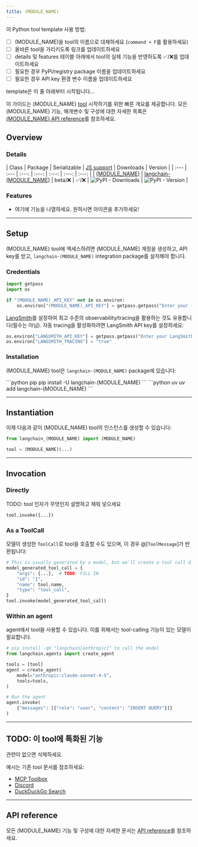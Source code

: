 ```yaml
---
title: (MODULE_NAME)
---
```


이 Python tool template 사용 방법:

- [ ] (MODULE_NAME)을 tool의 이름으로 대체하세요 (`command + F`를 활용하세요)
- [ ] 올바른 tool을 가리키도록 링크를 업데이트하세요
- [ ] details 및 features 테이블 아래에서 tool의 실제 기능을 반영하도록 ✅/❌를 업데이트하세요
- [ ] 필요한 경우 PyPi/registry package 이름을 업데이트하세요
- [ ] 필요한 경우 API key 환경 변수 이름을 업데이트하세요

template은 이 줄 아래부터 시작됩니다...

이 가이드는 (MODULE_NAME) [tool](/oss/langchain/tools) 시작하기를 위한 빠른 개요를 제공합니다. 모든 (MODULE_NAME) 기능, 매개변수 및 구성에 대한 자세한 목록은 [(MODULE_NAME) API reference](<LINK>)를 참조하세요.

## Overview

### Details

| Class | Package |  Serializable | [JS support](https://js.langchain.com/docs/integrations/chat/anthropic) | Downloads | Version |
| :--- | :--- | :---: | :---: |  :---: | :---: | :---: |
| [(MODULE_NAME)](<LINK>) | [langchain-(MODULE_NAME)](<LINK>) | beta/❌ | ✅/❌ | ![PyPI - Downloads](https://img.shields.io/pypi/dm/langchain-(MODULE_NAME)?style=flat-square&label=%20) | ![PyPI - Version](https://img.shields.io/pypi/v/langchain-(MODULE_NAME)?style=flat-square&label=%20) |

### Features

- 여기에 기능을 나열하세요. 원하시면 아이콘을 추가하세요!

---

## Setup

(MODULE_NAME) tool에 액세스하려면 (MODULE_NAME) 계정을 생성하고, API key를 받고, `langchain-(MODULE_NAME)` integration package를 설치해야 합니다.

### Credentials

```python Set API key icon="key"
import getpass
import os

if "(MODULE_NAME)_API_KEY" not in os.environ:
    os.environ["(MODULE_NAME)_API_KEY"] = getpass.getpass("Enter your (MODULE_NAME) API key: ")
```



[LangSmith](https://docs.smith.langchain.com/)를 설정하여 최고 수준의 observability/<Tooltip tip="모델 실행의 각 단계를 로깅하여 디버깅하고 개선합니다">tracing</Tooltip>을 활용하는 것도 유용합니다(필수는 아님). 자동 tracing을 활성화하려면 LangSmith API key를 설정하세요:

```python Enable tracing icon="flask"
os.environ["LANGSMITH_API_KEY"] = getpass.getpass("Enter your LangSmith API key: ")
os.environ["LANGSMITH_TRACING"] = "true"
```

### Installation

(MODULE_NAME) tool은 `langchain-(MODULE_NAME)` package에 있습니다:

<CodeGroup>
    ```python pip
    pip install -U langchain-(MODULE_NAME)
    ```
    ```python uv
    uv add langchain-(MODULE_NAME)
    ```
</CodeGroup>

---

## Instantiation

이제 다음과 같이 (MODULE_NAME) tool의 인스턴스를 생성할 수 있습니다:

```python Initialize tool instance icon="robot"
from langchain_(MODULE_NAME) import (MODULE_NAME)

tool = (MODULE_NAME)(...)
```

---

## Invocation

### Directly

TODO: tool 인자가 무엇인지 설명하고 채워 넣으세요

```python Call tool icon="rocket"
tool.invoke({...})
```

### As a ToolCall

모델이 생성한 `ToolCall`로 tool을 호출할 수도 있으며, 이 경우 @[`ToolMessage`]가 반환됩니다:

```python ToolCall icon="toolbox"
# This is usually generated by a model, but we'll create a tool call directly for demo purposes.
model_generated_tool_call = {
    "args": {...},  # TODO: FILL IN
    "id": "1",
    "name": tool.name,
    "type": "tool_call",
}
tool.invoke(model_generated_tool_call)
```

### Within an agent

agent에서 tool을 사용할 수 있습니다. 이를 위해서는 tool-calling 기능이 있는 모델이 필요합니다.

```python Agent with tool icon="robot"
# pip install -qU "langchain[anthropic]" to call the model
from langchain.agents import create_agent

tools = [tool]
agent = create_agent(
    model="anthropic:claude-sonnet-4-5",
    tools=tools,
)

# Run the agent
agent.invoke(
    {"messages": [{"role": "user", "content": "INSERT QUERY"}]}
)
```

---

## TODO: 이 tool에 특화된 기능

관련이 없으면 삭제하세요.

예시는 기존 tool 문서를 참조하세요:

- [MCP Toolbox](/oss/integrations/tools/toolbox)
- [Discord](/oss/integrations/tools/discord)
- [DuckDuckGo Search](/oss/integrations/tools/ddg)

---

## API reference

모든 (MODULE_NAME) 기능 및 구성에 대한 자세한 문서는 [API reference](<LINK>)를 참조하세요.